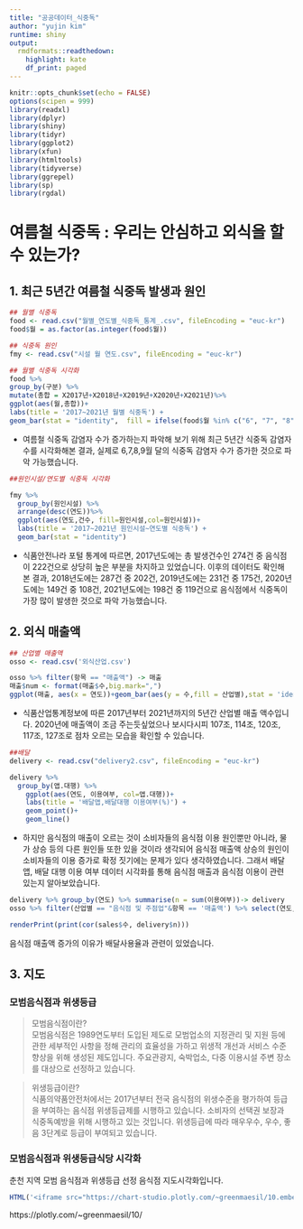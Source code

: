 ---
title: "공공데이터_식중독"
author: "yujin kim"
runtime: shiny
output:
  rmdformats::readthedown:
    highlight: kate
    df_print: paged
---

```{r  setup, include=T, echo=FALSE, warning=F, message=F}
knitr::opts_chunk$set(echo = FALSE)
options(scipen = 999)
library(readxl)
library(dplyr) 
library(shiny)
library(tidyr)
library(ggplot2)
library(xfun) 
library(htmltools)
library(tidyverse)
library(ggrepel)
library(sp)
library(rgdal)
```
# 여름철 식중독 : 우리는 안심하고 외식을 할 수 있는가?

## 1. 최근 5년간 여름철 식중독 발생과 원인

```{r message=FALSE, warning=FALSE}
## 월별 식중독
food <- read.csv("월별_연도별_식중독_통계_.csv", fileEncoding = "euc-kr")
food$월 = as.factor(as.integer(food$월))

## 식중독 원인
fmy <- read.csv("시설 월 연도.csv", fileEncoding = "euc-kr")

## 월별 식중독 시각화
food %>%
group_by(구분) %>%
mutate(총합 = X2017년+X2018년+X2019년+X2020년+X2021년)%>%
ggplot(aes(월,총합))+
labs(title = '2017~2021년 월별 식중독') +
geom_bar(stat = "identity",  fill = ifelse(food$월 %in% c("6", "7", "8", "9"), "skyblue", "darkgray"))
```

- 여름철 식중독 감염자 수가 증가하는지 파악해 보기 위해 최근 5년간 식중독 감염자 수를 시각화해본 결과, 실제로 6,7,8,9월 달의 식중독 감염자 수가 증가한 것으로 파악 가능했습니다.

```{r}
##원인시설/연도별 식중독 시각화

fmy %>%  
  group_by(원인시설) %>%
  arrange(desc(연도))%>%
  ggplot(aes(연도,건수, fill=원인시설,col=원인시설))+
  labs(title = '2017~2021년 원인시설~연도별 식중독') +
  geom_bar(stat = "identity")


```

- 식품안전나라 포털 통계에 따르면, 2017년도에는 총 발생건수인 274건 중 음식점이 222건으로 상당히 높은 부분을 차지하고 있었습니다. 이후의 데이터도 확인해 본 결과, 2018년도에는 287건 중 202건, 2019년도에는 231건 중 175건, 2020년도에는 149건 중 108건, 2021년도에는 198건 중 119건으로 음식점에서 식중독이 가장 많이 발생한 것으로 파악 가능했습니다.  

## 2. 외식 매출액

```{r message=FALSE, warning=FALSE}
## 산업별 매출액
osso <- read.csv('외식산업.csv')

osso %>% filter(항목 == "매출액") -> 매출
매출$num <- format(매출$수,big.mark=",")
ggplot(매출, aes(x = 연도))+geom_bar(aes(y = 수,fill = 산업별),stat = 'identity',position = position_dodge(0.5),width=0.4)+ggtitle("산업별 매출액수")+geom_text(aes(y = 수,label = num),vjust=-0.5 )
```

- 식품산업통계정보에 따른 2017년부터 2021년까지의 5년간 산업별 매출 액수입니다. 2020년에 매출액이 조금 주는듯싶었으나 보시다시피 107조, 114조, 120조, 117조, 127조로 점차 오르는 모습을 확인할 수 있습니다. 

```{r}
##배달 
delivery <- read.csv("delivery2.csv", fileEncoding = "euc-kr")

delivery %>%
  group_by(앱.대행) %>% 
    ggplot(aes(연도, 이용여부, col=앱.대행))+
    labs(title = '배달앱,배달대행 이용여부(%)') +
    geom_point()+
    geom_line()
```

- 하지만 음식점의 매출이 오르는 것이 소비자들의 음식점 이용 원인뿐만 아니라, 물가 상승 등의 다른 원인들 또한 있을 것이라 생각되어 음식점 매출액 상승의 원인이 소비자들의 이용 증가로 확정 짓기에는 문제가 있다 생각하였습니다. 그래서 배달 앱, 배달 대행 이용 여부 데이터 시각화를 통해 음식점 매출과 음식점 이용이 관련 있는지 알아보았습니다.

```{r}
delivery %>% group_by(연도) %>% summarise(n = sum(이용여부))-> delivery
osso %>% filter(산업별 == "음식점 및 주점업"&항목 == '매출액') %>% select(연도, 수)%>% group_by(연도) -> sales

renderPrint(print(cor(sales$수, delivery$n)))
```

음식점 매출액 증가의 이유가 배달사용율과 관련이 있었습니다.

## 3. 지도 
### 모범음식점과 위생등급
> 모범음식점이란?  
모범음식점은 1989연도부터 도입된 제도로 모범업소의 지정관리 및 지원 등에 관한 세부적인 사항을 정해 관리의 효율성을 가하고 위생적 개선과 서비스 수준 향상을 위해 생성된 제도입니다. 주요관광지, 숙박업소, 다중 이용시설 주변 장소를 대상으로 선정하고 있습니다.

> 위생등급이란?  
식품의약품안전처에서는 2017년부터 전국 음식점의 위생수준을 평가하여 등급을 부여하는 음식점 위생등급제를 시행하고 있습니다. 소비자의 선택권 보장과 식중독예방을 위해 시행하고 있는 것입니다. 위생등급에 따라 매우우수, 우수, 좋음 3단계로 등급이 부여되고 있습니다.

### 모범음식점과 위생등급식당 시각화

춘천 지역 모범 음식점과 위생등급 선정 음식점 지도시각화입니다. 

```{r}
HTML('<iframe src="https://chart-studio.plotly.com/~greenmaesil/10.embed" width="100%"  height="500px"></iframe>')
```

https://plotly.com/~greenmaesil/10/

